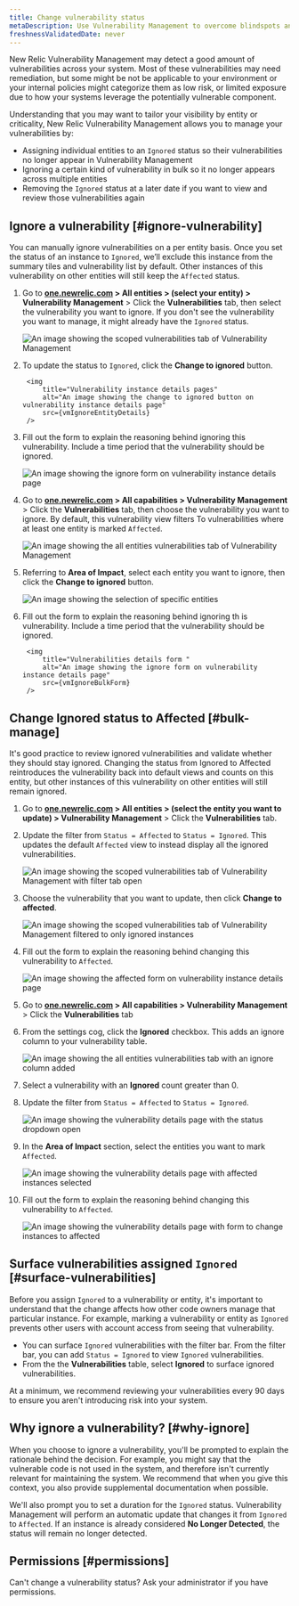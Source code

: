```yaml
---
title: Change vulnerability status
metaDescription: Use Vulnerability Management to overcome blindspots and assign remediation to developers as a security team.
freshnessValidatedDate: never
---
```
















New Relic Vulnerability Management may detect a good amount of vulnerabilities across your system. Most of these vulnerabilities may need remediation, but some might be not be applicable to your environment or your internal policies might categorize them as low risk, or limited exposure due to how your systems leverage the potentially vulnerable component.

Understanding that you may want to tailor your visibility by entity or criticality, New Relic Vulnerability Management allows you to manage your vulnerabilities by:

* Assigning individual entities to an `Ignored` status so their vulnerabilities no longer appear in Vulnerability Management
* Ignoring a certain kind of vulnerability in bulk so it no longer appears across multiple entities 
* Removing the `Ignored` status at a later date if you want to view and review those vulnerabilities again

## Ignore a vulnerability [#ignore-vulnerability]

You can manually ignore vulnerabilities on a per entity basis. Once you set the status of an instance to `Ignored`, we’ll exclude this instance from the summary tiles and vulnerability list by default. Other instances of this vulnerability on other entities will still keep the `Affected` status.

<CollapserGroup>
    <Collapser
        id="ignore-entity"
        title="Ignore a vulnerability for a specific entity"
    >

1. Go to **[one.newrelic.com](https://one.newrelic.com/) > All entities > (select your entity) > Vulnerability Management** > Click the **Vulnerabilities** tab, then select the vulnerability you want to ignore. If you don't see the vulnerability you want to manage, it might already have the `Ignored` status. 

    <img
    title="Vulnerabilities tab scoped to a specific entity"
    alt="An image showing the scoped vulnerabilities tab of Vulnerability Management"
    src={vmIgnoreEntityVulnList}
    />

1. To update the status to `Ignored`, click the **Change to ignored** button. 

        <img
            title="Vulnerability instance details pages"
            alt="An image showing the change to ignored button on vulnerability instance details page"
            src={vmIgnoreEntityDetails}
        />

1. Fill out the form to explain the reasoning behind ignoring this vulnerability. Include a time period that the vulnerability should be ignored.

    <img
        title="Vulnerability instance details form"
        alt="An image showing the ignore form on vulnerability instance details page"
        src={vmIgnoreEntityForm}
    />

    </Collapser>
    <Collapser
        id="bulk-ignore"
        title="Ignore a vulnerability across multiple instances"
    >

1. Go to **[one.newrelic.com](https://one.newrelic.com/) > All capabilities > Vulnerability Management** > Click the **Vulnerabilities** tab, then choose the vulnerability you want to ignore. By default, this vulnerability view filters To vulnerabilities where at least one entity is marked `Affected`.

    <img
        title="Vulnerabilities tab for all entities"
        alt="An image showing the all entities vulnerabilities tab of Vulnerability Management"
        src={vmIgnoreBulkVulnList}
    />

1. Referring to **Area of Impact**, select each entity you want to ignore, then click the **Change to ignored** button.
    
    <img
        title="Vulnerabilities details"
        alt="An image showing the selection of specific entities"
        src={vmIgnoreBulkDetails}
    />

1. Fill out the form to explain the reasoning behind ignoring th is vulnerability. Include a time period that the vulnerability should be ignored.

        <img
            title="Vulnerabilities details form "
            alt="An image showing the ignore form on vulnerability instance details page"
            src={vmIgnoreBulkForm}
        />
    </Collapser>
</CollapserGroup>

## Change Ignored status to Affected [#bulk-manage]

It's good practice to review ignored vulnerabilities and validate whether they should stay ignored. Changing the status from Ignored to Affected reintroduces the vulnerability back into default views and counts on this entity, but other instances of this vulnerability on other entities will still remain ignored.

<CollapserGroup>
    <Collapser
        id="remove-ignored"
        title="Remove ignored status for a specific entity"
    >

1. Go to **[one.newrelic.com](https://one.newrelic.com/) > All entities > (select the entity you want to update) > Vulnerability Management** > Click the **Vulnerabilities** tab.
1. Update the filter from `Status = Affected` to `Status = Ignored`. This updates the default `Affected` view to instead display all the ignored vulnerabilities. 

    <img
    title="Vulnerabilities tab scoped to a specific entity"
    alt="An image showing the scoped vulnerabilities tab of Vulnerability Management with filter tab open"
    src={vmAffectedEntityVulnList}
    />

1. Choose the vulnerability that you want to update, then click **Change to affected**.

    <img
        title="Vulnerabilities tab scoped to a specific entity and only ignored instances"
        alt="An image showing the scoped vulnerabilities tab of Vulnerability Management filtered to only ignored instances"
        src={vmAffectedEntityDetails}
    />

1. Fill out the form to explain the reasoning behind changing this vulnerability to `Affected`.
        
    <img
        title="Vulnerability instance details form"
        alt="An image showing the affected form on vulnerability instance details page"
        src={vmAffectedEntityForm}
    />

    </Collapser>
    <Collapser
        id="bulk-change-status"
        title="Remove Ignored status across multiple instances"
    >

1. Go to **[one.newrelic.com](https://one.newrelic.com/) > All capabilities > Vulnerability Management** > Click the **Vulnerabilities** tab 
1. From the settings cog, click the **Ignored** checkbox. This adds an ignore column to your vulnerability table.

    <img
        title="Vulnerabilities tab with ignored column added"
        alt="An image showing the all entities vulnerabilities tab with an ignore column added"
        src={vmAffectedBulkVulnList}
    />

1. Select a vulnerability with an **Ignored** count greater than 0. 
1. Update the filter from `Status = Affected` to `Status = Ignored`. 

    <img
        title="Vulnerabilities details"
        alt="An image showing the vulnerability details page with the status dropdown open"
        src={vmAffectedBulkDetails}
    />

1. In the **Area of Impact** section, select the entities you want to mark `Affected`.

    <img
        title="Vulnerabilities details with instances selected"
        alt="An image showing the vulnerability details page with affected instances selected"
        src={vmAffectedBulkSelection}
    />

1. Fill out the form to explain the reasoning behind changing this vulnerability to `Affected`.

    <img
        title="Vulnerabilities details with form open"
        alt="An image showing the vulnerability details page with form to change instances to affected"
        src={vmAffectedBulkForm}
    />

    </Collapser>
</CollapserGroup>

## Surface vulnerabilities assigned `Ignored` [#surface-vulnerabilities]

Before you assign `Ignored` to a vulnerability or entity, it's important to understand that the change affects how other code owners manage that particular instance. For example, marking a vulnerability or entity as `Ignored` prevents other users with account access from seeing that vulnerability. 

* You can surface `Ignored` vulnerabilities with the filter bar. From the filter bar, you can add `Status = Ignored` to view `Ignored` vulnerabilities. 
* From the the **Vulnerabilities** table, select **Ignored** to surface ignored vulnerabilities. 

At a minimum, we recommend reviewing your vulnerabilities every 90 days to ensure you aren't introducing risk into your system.

## Why ignore a vulnerability? [#why-ignore]

When you choose to ignore a vulnerability, you'll be prompted to explain the rationale behind the decision. For example, you might say that the vulnerable code is not used in the system, and therefore isn't currently relevant for maintaining the system. We recommend that when you give this context, you also provide supplemental documentation when possible. 

We'll also prompt you to set a duration for the `Ignored` status. Vulnerability Management will perform an automatic update that changes it from `Ignored` to `Affected`. If an instance is already considered **No Longer Detected**, the status will remain no longer detected.

## Permissions [#permissions]

Can't change a vulnerability status? Ask your administrator if you have permissions.
